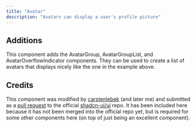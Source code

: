 ```yaml
---
title: "Avatar"
description: "Avatars can display a user's profile picture"
---
```


## Additions
This component adds the AvatarGroup, AvatarGroupList, and AvatarOverflowIndicator components. They can be used to create a list of avatars that displays nicely like the one in the example above.

## Credits
This component was modified by [carstenlebek](https://github.com/carstenlebek) (and later me) and submitted as a [pull request](https://github.com/shadcn-ui/ui/pull/503) to the official [shadcn-ui/ui](https://github.com/shadcn-ui/ui) repo. It has been included here because it has not been merged into the official repo yet, but is required for some other components here (on top of just being an excellent component).